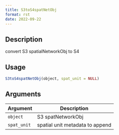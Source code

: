 ```yaml
--- 
title: S3toS4spatNetObj 
format: rst 
date: 2022-09-22 
--- 
```


## Description

convert S3 spatialNetworkObj to S4


## Usage

```r
S3toS4spatNetObj(object, spat_unit = NULL)
```


## Arguments

Argument      |Description
------------- |----------------
`object`     |     S3 spatNetworkObj
`spat_unit`     |     spatial unit metadata to append


